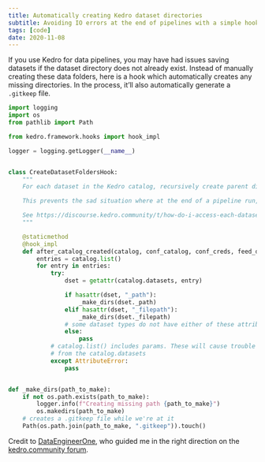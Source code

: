 ```yaml
---
title: Automatically creating Kedro dataset directories 
subtitle: Avoiding IO errors at the end of pipelines with a simple hook.
tags: [code]
date: 2020-11-08
---
```


If you use Kedro for data pipelines, you may have had issues saving datasets if the dataset directory does not already exist. Instead of manually creating these data folders, here is a hook which automatically creates any missing directories. In the process, it'll also automatically generate a `.gitkeep` file.

```python
import logging
import os
from pathlib import Path

from kedro.framework.hooks import hook_impl

logger = logging.getLogger(__name__)


class CreateDatasetFoldersHook:
    """
    For each dataset in the Kedro catalog, recursively create parent directories.

    This prevents the sad situation where at the end of a pipeline run, the job fails with an IO error.

    See https://discourse.kedro.community/t/how-do-i-access-each-dataset-s-dataset-fpath-attribute/164
    """

    @staticmethod
    @hook_impl
    def after_catalog_created(catalog, conf_catalog, conf_creds, feed_dict, save_version, load_versions, run_id):
        entries = catalog.list()
        for entry in entries:
            try:
                dset = getattr(catalog.datasets, entry)

                if hasattr(dset, "_path"):
                    _make_dirs(dset._path)
                elif hasattr(dset, "_filepath"):
                    _make_dirs(dset._filepath)
                # some dataset types do not have either of these attributes.
                else:
                    pass
            # catalog.list() includes params. These will cause trouble if you try to load
            # from the catalog.datasets
            except AttributeError:
                pass


def _make_dirs(path_to_make):
    if not os.path.exists(path_to_make):
        logger.info(f"Creating missing path {path_to_make}")
        os.makedirs(path_to_make)
    # creates a .gitkeep file while we're at it
    Path(os.path.join(path_to_make, ".gitkeep")).touch()
```




Credit to [DataEngineerOne](https://www.youtube.com/c/DataEngineerOne), who guided me in the right direction on the [kedro.community forum](https://discourse.kedro.community/t/how-do-i-access-each-dataset-s-dataset-fpath-attribute/164/2?u=facepalm).

